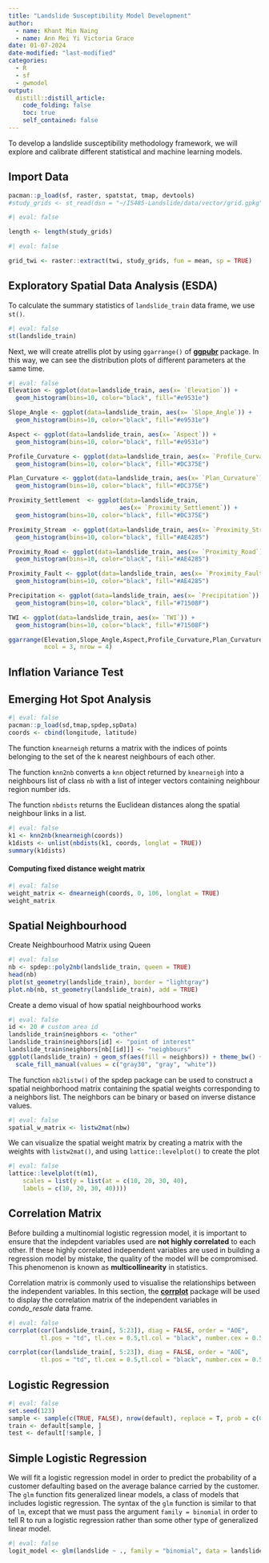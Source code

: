 ```yaml
---
title: "Landslide Susceptibility Model Development"
author:
  - name: Khant Min Naing
  - name: Ann Mei Yi Victoria Grace
date: 01-07-2024 
date-modified: "last-modified"
categories:
  - R
  - sf
  - gwmodel
output:
  distill::distill_article:
    code_folding: false
    toc: true
    self_contained: false
---
```


To develop a landslide susceptibility methodology framework, we will explore and calibrate different statistical and machine learning models.

## Import Data

```r

pacman::p_load(sf, raster, spatstat, tmap, devtools)
#study_grids <- st_read(dsn = "~/IS485-Landslide/data/vector/grid.gpkg")
```

```r
#| eval: false

length <- length(study_grids)
```

```r
#| eval: false

grid_twi <- raster::extract(twi, study_grids, fun = mean, sp = TRUE)
```

## Exploratory Spatial Data Analysis (ESDA)

To calculate the summary statistics of `landslide_train` data frame, we use `st()`.

```r
#| eval: false
st(landslide_train)
```

Next, we will create atrellis plot by using `ggarrange()` of [**ggpubr**](https://cran.r-project.org/web/packages/ggpubr/) package. In this way, we can see the distribution plots of different parameters at the same time.

```r
#| eval: false
Elevation <- ggplot(data=landslide_train, aes(x= `Elevation`)) + 
  geom_histogram(bins=10, color="black", fill="#e9531e")

Slope_Angle <- ggplot(data=landslide_train, aes(x= `Slope_Angle`)) +
  geom_histogram(bins=10, color="black", fill="#e9531e")

Aspect <- ggplot(data=landslide_train, aes(x= `Aspect`)) +
  geom_histogram(bins=10, color="black", fill="#e9531e")

Profile_Curvature <- ggplot(data=landslide_train, aes(x= `Profile_Curvature`)) + 
  geom_histogram(bins=10, color="black", fill="#DC375E")

Plan_Curvature <- ggplot(data=landslide_train, aes(x= `Plan_Curvature`)) +
  geom_histogram(bins=10, color="black", fill="#DC375E")

Proximity_Settlement  <- ggplot(data=landslide_train, 
                               aes(x= `Proximity_Settlement`)) +
  geom_histogram(bins=10, color="black", fill="#DC375E")

Proximity_Stream  <- ggplot(data=landslide_train, aes(x= `Proximity_Stream`)) +
  geom_histogram(bins=10, color="black", fill="#AE4285")

Proximity_Road <- ggplot(data=landslide_train, aes(x= `Proximity_Road`)) +
  geom_histogram(bins=10, color="black", fill="#AE4285")

Proximity_Fault <- ggplot(data=landslide_train, aes(x= `Proximity_Fault`)) +
  geom_histogram(bins=10, color="black", fill="#AE4285")

Precipitation <- ggplot(data=landslide_train, aes(x= `Precipitation`)) +
  geom_histogram(bins=10, color="black", fill="#71508F")

TWI <- ggplot(data=landslide_train, aes(x= `TWI`)) +
  geom_histogram(bins=10, color="black", fill="#71508F")

ggarrange(Elevation,Slope_Angle,Aspect,Profile_Curvature,Plan_Curvature,Proximity_Settlement,Proximity_Stream,Proximity_Road,Proximity_Fault,Precipitation,TWI,
          ncol = 3, nrow = 4)
```

## Inflation Variance Test

## Emerging Hot Spot Analysis

```r
#| eval: false
pacman::p_load(sd,tmap,spdep,spData)
coords <- cbind(longitude, latitude)
```

The function `knearneigh` returns a matrix with the indices of points belonging to the set of the k nearest neighbours of each other.

The function `knn2nb` converts a `knn` object returned by `knearneigh` into a neighbours list of class `nb` with a list of integer vectors containing neighbour region number ids.

The function `nbdists` returns the Euclidean distances along the spatial neighbour links in a list.

```r
#| eval: false
k1 <- knn2nb(knearneigh(coords))
k1dists <- unlist(nbdists(k1, coords, longlat = TRUE))
summary(k1dists)
```

#### Computing fixed distance weight matrix

```r
#| eval: false
weight_matrix <- dnearneigh(coords, 0, 106, longlat = TRUE)
weight_matrix
```

## Spatial Neighbourhood

Create Neighbourhood Matrix using Queen

```r
#| eval: false
nb <- spdep::poly2nb(landslide_train, queen = TRUE)
head(nb)
plot(st_geometry(landslide_train), border = "lightgray")
plot.nb(nb, st_geometry(landslide_train), add = TRUE)
```

Create a demo visual of how spatial neighbourhood works

```r
#| eval: false
id <- 20 # custom area id 
landslide_train$neighbors <- "other"
landslide_train$neighbors[id] <- "point of interest"
landslide_train$neighbors[nb[[id]]] <- "neighbours"
ggplot(landslide_train) + geom_sf(aes(fill = neighbors)) + theme_bw() +
  scale_fill_manual(values = c("gray30", "gray", "white"))
```

The function `nb2listw()` of the spdep package can be used to construct a spatial neighborhood matrix containing the spatial weights corresponding to a neighbors list. The neighbors can be binary or based on inverse distance values.

```r
#| eval: false
spatial_w_matrix <- listw2mat(nbw)
```

We can visualize the spatial weight matrix by creating a matrix with the weights with `listw2mat()`, and using `lattice::levelplot()` to create the plot

```r
#| eval: false
lattice::levelplot(t(m1),
    scales = list(y = list(at = c(10, 20, 30, 40),
    labels = c(10, 20, 30, 40))))
```

## Correlation Matrix

Before building a multinomial logistic regression model, it is important to ensure that the indepdent variables used are **not highly correlated** to each other. If these highly correlated independent variables are used in building a regression model by mistake, the quality of the model will be compromised. This phenomenon is known as **multicollinearity** in statistics.

Correlation matrix is commonly used to visualise the relationships between the independent variables. In this section, the [**corrplot**](https://cran.r-project.org/web/packages/corrplot/vignettes/corrplot-intro.html) package will be used to display the correlation matrix of the independent variables in *condo_resale* data frame.

```r
#| eval: false
corrplot(cor(landslide_train[, 5:23]), diag = FALSE, order = "AOE",
         tl.pos = "td", tl.cex = 0.5,tl.col = "black", number.cex = 0.5, method = "number", type = "upper")

corrplot(cor(landslide_train[, 5:23]), diag = FALSE, order = "AOE",
         tl.pos = "td", tl.cex = 0.5,tl.col = "black", number.cex = 0.5, method = "ellipse", type = "upper")
```

## Logistic Regression

```r
#| eval: false
set.seed(123)
sample <- sample(c(TRUE, FALSE), nrow(default), replace = T, prob = c(0.6,0.4))
train <- default[sample, ]
test <- default[!sample, ]
```

## Simple Logistic Regression

We will fit a logistic regression model in order to predict the probability of a customer defaulting based on the average balance carried by the customer. The `glm` function fits generalized linear models, a class of models that includes logistic regression. The syntax of the `glm` function is similar to that of `lm`, except that we must pass the argument `family = binomial` in order to tell R to run a logistic regression rather than some other type of generalized linear model.

```r
#| eval: false
logit_model <- glm(landslide ~ ., family = "binomial", data = landslide_train)
```
